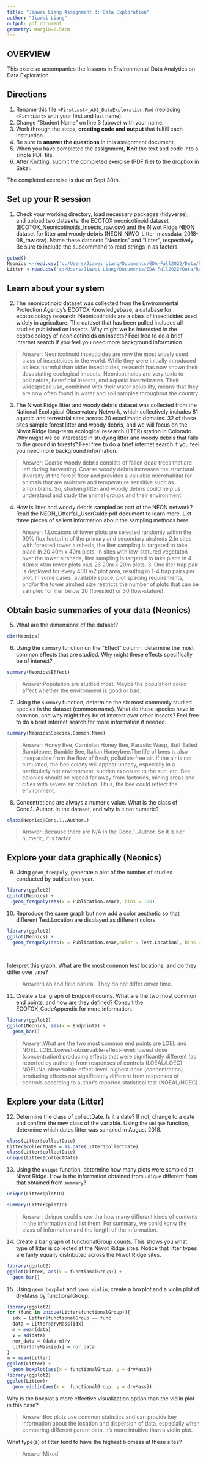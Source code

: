 ```yaml
---
title: "Jiawei Liang Assignment 3: Data Exploration"
author: "Jiawei Liang"
output: pdf_document
geometry: margin=2.54cm
---
```


## OVERVIEW

This exercise accompanies the lessons in Environmental Data Analytics on Data Exploration.

## Directions

1.  Rename this file `<FirstLast>_A03_DataExploration.Rmd` (replacing `<FirstLast>` with your first and last name).
2.  Change "Student Name" on line 3 (above) with your name.
3.  Work through the steps, **creating code and output** that fulfill each instruction.
4.  Be sure to **answer the questions** in this assignment document.
5.  When you have completed the assignment, **Knit** the text and code into a single PDF file.
6.  After Knitting, submit the completed exercise (PDF file) to the dropbox in Sakai.

The completed exercise is due on Sept 30th.

## Set up your R session

1.  Check your working directory, load necessary packages (tidyverse), and upload two datasets: the ECOTOX neonicotinoid dataset (ECOTOX_Neonicotinoids_Insects_raw.csv) and the Niwot Ridge NEON dataset for litter and woody debris (NEON_NIWO_Litter_massdata_2018-08_raw.csv). Name these datasets "Neonics" and "Litter", respectively. Be sure to include the subcommand to read strings in as factors.

```r
getwd()
Neonics <-read.csv('c:/Users/Jiawei Liang/Documents/EDA-Fall2022/Data/Raw/ECOTOX_Neonicotinoids_Insects_raw.csv', stringsAsFactors =TRUE)
Litter <-read.csv('c:/Users/Jiawei Liang/Documents/EDA-Fall2022/Data/Raw/NEON_NIWO_Litter_massdata_2018-08_raw.csv', stringsAsFactors=TRUE)

```

## Learn about your system

2.  The neonicotinoid dataset was collected from the Environmental Protection Agency's ECOTOX Knowledgebase, a database for ecotoxicology research. Neonicotinoids are a class of insecticides used widely in agriculture. The dataset that has been pulled includes all studies published on insects. Why might we be interested in the ecotoxicology of neonicotinoids on insects? Feel free to do a brief internet search if you feel you need more background information.

> Answer:
Neonicotinoid insecticides are now the most widely used class of insecticides in the world. While they were initially introduced as less harmful than older insecticides, research has now shown their devastating ecological impacts. Neonicotinoids are very toxic to pollinators, beneficial insects, and aquatic invertebrates. Their widespread use, combined with their water solubility, means that they are now often found in water and soil samples throughout the country.

3.  The Niwot Ridge litter and woody debris dataset was collected from the National Ecological Observatory Network, which collectively includes 81 aquatic and terrestrial sites across 20 ecoclimatic domains. 32 of these sites sample forest litter and woody debris, and we will focus on the Niwot Ridge long-term ecological research (LTER) station in Colorado. Why might we be interested in studying litter and woody debris that falls to the ground in forests? Feel free to do a brief internet search if you feel you need more background information.

> Answer:
Coarse woody debris consists of fallen dead trees that are left during harvesting. Coarse woody debris increases the structural diversity at the forest floor and provides a valuable microhabitat for animals that are moisture and temperature sensitive such as amphibians. So, studying litter and woody debris could help us understand and study the animal groups and their environment.

4.  How is litter and woody debris sampled as part of the NEON network? Read the NEON_Litterfall_UserGuide.pdf document to learn more. List three pieces of salient information about the sampling methods here:

> Answer: 
 1.Locatons of tower plots are selected randomly within the 90% flux footprint of the primary and secondary airsheds 
 2.In sites with forested tower airsheds, the liter sampling is targeted to take place in 20 40m x 40m plots. In sites with low-statured vegetaton over the tower airsheds, liter sampling is targeted to take place in 4 40m x 40m tower plots  plus 26 20m x 20m plots.
 3. One liter trap pair  is deployed for every 400 m2 plot area, resultng in 1-4 trap pairs per plot. In some cases, available space, plot spacing requirements, and/or the tower airshed size restricts the number of plots that can be sampled for liter below 20 (forested) or 30 (low-stature).

## Obtain basic summaries of your data (Neonics)

5.  What are the dimensions of the dataset?

```r
dim(Neonics)
```

6.  Using the `summary` function on the "Effect" column, determine the most common effects that are studied. Why might these effects specifically be of interest?

```r
summary(Neonics$Effect)
```

> Answer:Population are studied most. Maybe the population could affect whether the environment is good or bad.

7.  Using the `summary` function, determine the six most commonly studied species in the dataset (common name). What do these species have in common, and why might they be of interest over other insects? Feel free to do a brief internet search for more information if needed.

```r
summary(Neonics$Species.Common.Name)

```

> Answer: Honey Bee, Carniolan Honey Bee, Parastic Wasp, Buff Tailed Bumblebee, Bumble Bee, Italian Honeybee.The life of bees is also inseparable from the flow of fresh, pollution-free air. If the air is not circulated, the bee colony will appear uneasy, especially in a particularly hot environment, sudden exposure to the sun, etc. Bee colonies should be placed far away from factories, mining areas and cities with severe air pollution. Thus, the bee could reflect the environment.

8.  Concentrations are always a numeric value. What is the class of Conc.1..Author. in the dataset, and why is it not numeric?

```r
class(Neonics$Conc.1..Author.)
```

> Answer:
Because there are N/A in the Conc.1..Author. So it is nor numeric, it is factor.

## Explore your data graphically (Neonics)

9.  Using `geom_freqpoly`, generate a plot of the number of studies conducted by publication year.

```r
library(ggplot2)
ggplot(Neonics) +
  geom_freqpoly(aes(x = Publication.Year), bins = 100) 
```

10. Reproduce the same graph but now add a color aesthetic so that different Test.Location are displayed as different colors.

```r
library(ggplot2)
ggplot(Neonics) +
  geom_freqpoly(aes(x = Publication.Year,color = Test.Location), bins = 50)
  
  
```

Interpret this graph. What are the most common test locations, and do they differ over time?

> Answer:Lab and field natural. They do not differ onver time.

11. Create a bar graph of Endpoint counts. What are the two most common end points, and how are they defined? Consult the ECOTOX_CodeAppendix for more information.

```r
library(ggplot2)
ggplot(Neonics, aes(x = Endpoint)) +
  geom_bar()
```

> Answer:What are the two most common end points are LOEL and NOEL. LOEL:Lowest-observable-effect-level: lowest dose (concentration) 
producing effects that were significantly different (as reported 
by authors) from responses of controls (LOEAL/LOEC)
NOEL:No-observable-effect-level: highest dose (concentration) 
producing effects not significantly different from responses of 
controls according to author's reported statistical test 
(NOEAL/NOEC)

## Explore your data (Litter)

12. Determine the class of collectDate. Is it a date? If not, change to a date and confirm the new class of the variable. Using the `unique` function, determine which dates litter was sampled in August 2018.

```r
class(Litter$collectDate)
Litter$collectDate = as.Date(Litter$collectDate)
class(Litter$collectDate)
unique(Litter$collectDate)
```

13. Using the `unique` function, determine how many plots were sampled at Niwot Ridge. How is the information obtained from `unique` different from that obtained from `summary`?

```r
unique(Litter$plotID)

summary(Litter$plotID)
```

> Answer: Unique could show the how many different kinds of contents in the information and list them. For summary, we conld konw the class of information and the length of the information. 

14. Create a bar graph of functionalGroup counts. This shows you what type of litter is collected at the Niwot Ridge sites. Notice that litter types are fairly equally distributed across the Niwot Ridge sites.

```r
library(ggplot2)
ggplot(Litter, aes(x = functionalGroup)) +
  geom_bar()
```

15. Using `geom_boxplot` and `geom_violin`, create a boxplot and a violin plot of dryMass by functionalGroup.

```r
library(ggplot2)
for (func in unique(Litter$functionalGroup)){
  idx = Litter$functionalGroup == func
  data = Litter$dryMass[idx]
  m = mean(data)
  v = sd(data)
  nor_data = (data-m)/v
  Litter$dryMass[idx] = nor_data
}
m = mean(Litter)
ggplot(Litter) +
  geom_boxplot(aes(x = functionalGroup, y = dryMass))
library(ggplot2)
ggplot(Litter)+
  geom_violin(aes(x =  functionalGroup, y = dryMass))
```

Why is the boxplot a more effective visualization option than the violin plot in this case?

> Answer:Box plots use common statistics and can provide key information about the location and dispersion of data, especially when comparing different parent data. It's more intuitive than a violin plot.

What type(s) of litter tend to have the highest biomass at these sites?

> Answer:Mixed
